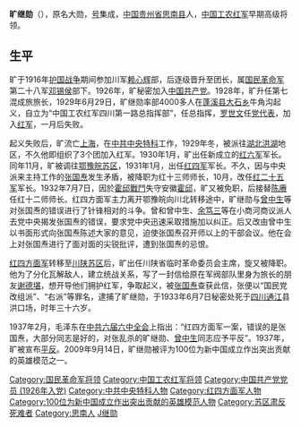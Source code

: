 '''旷继勋'''（{{bd|1895年|6月16日|1933年|6月7日|catIdx=K旷}}），原名大勋，[[号|号]]集成，[[中国|中国]][[贵州省|贵州省]][[思南县|思南县]]人，[[中国工农红军|中国工农红军]]早期高级将领。

== 生平 ==

旷于1916年[[护国战争|护国战争]]期间参加川军[[赖心辉|赖心辉]]部，后逐级晋升至团长，属[[国民革命军|国民革命军]]第二十八军[[邓锡侯|邓锡侯]]部下。1926年，旷秘密加入[[中国共产党|中国共产党]]。1928年，旷升任第七混成旅旅长，1929年6月29日，旷继勋率部4000多人在[[蓬溪县|蓬溪县]][[大石镇_(蓬溪县)|大石乡]]牛角沟起义，自立为“中国工农红军四川第一路总指挥部”，任总指挥，[[罗世文|罗世文]]任[[党代表|党代表]]，加入[[中国工农红军|红军]]，一月后失败。 

起义失败后，旷流亡[[上海|上海]]，在[[中共中央特科|中共中央特科]]工作，1929年冬，被派往[[湖北|湖北]][[洪湖|洪湖]]地区，不久他即组织了3个团加入红军。1930年1月，旷出任新成立的[[红六军|红六军]]军长。同年11月，旷被调往[[鄂豫皖苏区|鄂豫皖苏区]]，1931年1月，出任[[红四军_(红四方面军)|红四军]]军长。不久，因与中央派来主持工作的[[张国焘|张国焘]]发生矛盾，被降职为红十三师师长，10月，改任[[红二十五军|红二十五军]]军长。1932年7月7日，因於[[霍邱戰鬥|霍邱戰鬥]]失守安徽[[霍邱|霍邱]]，旷又被免职，后接替[[陈赓|陈赓]]任红十二师师长。红四方面军主力离开鄂豫皖向川北转移途中，旷继勋与[[曾中生|曾中生]]等对张国焘的错误进行了针锋相对的斗争。曾和曾中生、[[余笃三|余笃三]]等在小商河商议派人去党中央揭发张国焘的错误，要求党中央迅速采取措施加以纠正。后又改由曾中生以书面形式向张国焘陈述大家的意见，迫使张国焘召开师以上的干部会议。他在会上对张国焘进行了面对面的尖锐批评，遭到张国焘的忌恨。

[[红四方面军|红四方面军]]转移至[[川陕苏区|川陕苏区]]后，旷出任川陕省临时革命委员会主席，旋又被降职。他为了分化瓦解敌人，建立统战关系，写了一封信给原在军阀部队里身为旅长的朋友[[谢德堪|谢德堪]]，想开导他们拥护红军，争取起义，被[[张国焘|张国焘]]查获此信，张便以“国民党改组派”、“右派”等罪名，逮捕了旷继勋，于1933年6月7日秘密处死于[[四川|四川]][[通江|通江]]县洪口场，时年三十六岁。

1937年2月，毛泽东在[[中共六届六中全会|中共六届六中全会]]上指出：“红四方面军一案，错误的是张国焘，大部分同志是好的，对张乱杀的旷继勋、[[曾中生|曾中生]]同志应予平反”。1937年，旷被宣布[[平反|平反]]。2009年9月14日，旷继勋被评为100位为新中国成立作出突出贡献的英雄模范之一。

{{中华苏维埃共和国省级行政长官}}
{{DEFAULTSORT:Kuang旷}}
[[Category:国民革命军将领|Category:国民革命军将领]]
[[Category:中国工农红军将领|Category:中国工农红军将领]]
[[Category:中国共产党党员_(1926年入党)|Category:中国共产党党员 (1926年入党)]]
[[Category:中共中央特科人物|Category:中共中央特科人物]]
[[Category:红四方面军人物|Category:红四方面军人物]]
[[Category:100位为新中国成立作出突出贡献的英雄模范人物|Category:100位为新中国成立作出突出贡献的英雄模范人物]]
[[Category:苏区肃反死难者|Category:苏区肃反死难者]]
[[Category:思南人|Category:思南人]]
[[Category:旷姓|J继勋]]